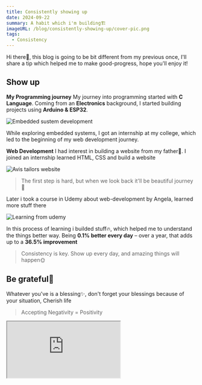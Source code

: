 ```yaml
---
title: Consistently showing up
date: 2024-09-22
summary: A habit which i'm building🏗️
imageURL: /blog/consistently-showing-up/cover-pic.png
tags:
  - Consistency
---
```



Hi there👋, this blog is going to be bit different from my previous once, I'll share a tip which helped me to make good-progress, hope you'll enjoy it!

<H2>Show up</H2>



<CldImage
  src="https://res.cloudinary.com/paulapplegate-com/image/upload/v1728865220/cjdfi2ymkenmilcwr3ib.jxl"
  width="4000"
  height="3000"
  sizes="(max-width: 768px) 100vw, (max-width: 1200px) 50vw, 33vw"
  alt="A table for some pears"
/>

**My Programming journey**
My journey into programming started with **C Language**. Coming from an **Electronics** background, I started building projects using **Arduino & ESP32**.

![Embedded sustem development](/blog/consistently-showing-up/arduino.jpeg)

While exploring embedded systems, I got an internship at my college, which led to the beginning of my web development journey.

**Web Development**
I had interest in building a website from my father👨. I joined an internship learned HTML, CSS and build a website

![Avis tailors website](/blog/consistently-showing-up/avis-tailors.jpg)

> The first step is hard, but when we look back it'll be beautiful journey🌼

Later i took a course in Udemy about web-development by Angela, learned more stuff there

![Learning from udemy](/blog/consistently-showing-up/udemy-course.jpg)

In this process of learning i builded stuff🔥, which helped me to understand the things better way. Being **0.1% better every day** – over a year, that adds up to a **36.5% improvement**

> Consistency is key. Show up every day, and amazing things will happen🌞

<H2>Be grateful🙏</H2>

Whatever you've is a blessing✨, don't forget your blessings because of your situation, Cherish life

> Accepting Negativity = Positivity

<iframe
  style={{ height: "30rem", borderRadius: "0.5rem" }}
  loading="lazy"
  allowtransparency="true"
  src="https://www.instagram.com/reel/C_5BPvzNU3A/embed/captioned/?cr=1&v=14&wp=1080&rd=https%3A%2F%2Fcdpn.io&rp=%2Fcpe%2Fboomboom%2Findex.html%3Feditors%3D1010%26key%3Dindex.html-6f9d3c15-34d2-62b7-fd58-c9e92e8038b0#%7B%22ci%22%3A0%2C%22os%22%3A1332%2C%22ls%22%3A512%2C%22le%22%3A1322%7D"
/>

<H2>My Commitment: 1 Quality Post per Week</H2>

I'm making a habit of creating blog posts, I'll be sharing stuff related to these topics👇

- Web Development
- Tech
- Productivity Tools
- Personality Development

And that's it for this blog, thanks for making it till here, stay tuned peace✌️